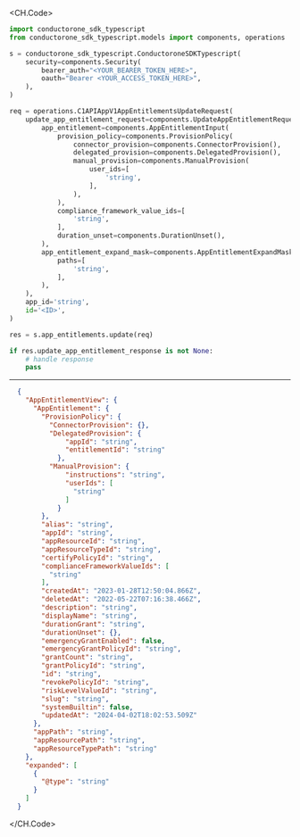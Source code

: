 
<CH.Code>
```python Update.py
import conductorone_sdk_typescript
from conductorone_sdk_typescript.models import components, operations

s = conductorone_sdk_typescript.ConductoroneSDKTypescript(
    security=components.Security(
        bearer_auth="<YOUR_BEARER_TOKEN_HERE>",
        oauth="Bearer <YOUR_ACCESS_TOKEN_HERE>",
    ),
)

req = operations.C1APIAppV1AppEntitlementsUpdateRequest(
    update_app_entitlement_request=components.UpdateAppEntitlementRequest(
        app_entitlement=components.AppEntitlementInput(
            provision_policy=components.ProvisionPolicy(
                connector_provision=components.ConnectorProvision(),
                delegated_provision=components.DelegatedProvision(),
                manual_provision=components.ManualProvision(
                    user_ids=[
                        'string',
                    ],
                ),
            ),
            compliance_framework_value_ids=[
                'string',
            ],
            duration_unset=components.DurationUnset(),
        ),
        app_entitlement_expand_mask=components.AppEntitlementExpandMask(
            paths=[
                'string',
            ],
        ),
    ),
    app_id='string',
    id='<ID>',
)

res = s.app_entitlements.update(req)

if res.update_app_entitlement_response is not None:
    # handle response
    pass
```
---

```json Example Response
  {
    "AppEntitlementView": {
      "AppEntitlement": {
        "ProvisionPolicy": {
          "ConnectorProvision": {},
          "DelegatedProvision": {
              "appId": "string",
              "entitlementId": "string"
            },
          "ManualProvision": {
              "instructions": "string",
              "userIds": [
                "string"
              ]
            }
        },
        "alias": "string",
        "appId": "string",
        "appResourceId": "string",
        "appResourceTypeId": "string",
        "certifyPolicyId": "string",
        "complianceFrameworkValueIds": [
          "string"
        ],
        "createdAt": "2023-01-28T12:50:04.866Z",
        "deletedAt": "2022-05-22T07:16:38.466Z",
        "description": "string",
        "displayName": "string",
        "durationGrant": "string",
        "durationUnset": {},
        "emergencyGrantEnabled": false,
        "emergencyGrantPolicyId": "string",
        "grantCount": "string",
        "grantPolicyId": "string",
        "id": "string",
        "revokePolicyId": "string",
        "riskLevelValueId": "string",
        "slug": "string",
        "systemBuiltin": false,
        "updatedAt": "2024-04-02T18:02:53.509Z"
      },
      "appPath": "string",
      "appResourcePath": "string",
      "appResourceTypePath": "string"
    },
    "expanded": [
      {
        "@type": "string"
      }
    ]
  }
```
</CH.Code>
